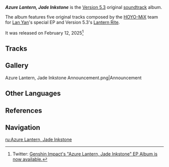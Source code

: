 {{Stub}}
{{Album Infobox
|image       = Azure Lantern, Jade Inkstone.png
|type        = Original Game Soundtracks
|group       = Extended Plays
|medium      = Digital
|releaseDate = 2025-02-12-01-15
|length      = 10 min 20 sec - 5 Tracks
|spotify     = 4ENoZ0JOq28zfeY0fhZz7J
|youtube     = OLAK5uy_ljSF14w4FtPHO4XHfmEWCLny3XOWiskRE
}}
'''''Azure Lantern, Jade Inkstone''''' is the [[Version 5.3]] original [[soundtrack]] album.

The album features five original tracks composed by the [[HOYO-MiX]] team for [[Lan Yan]]'s special EP and Version 5.3's [[Springtime Charms|Lantern Rite]].

It was released on February 12, 2025<ref>Twitter: [https://x.com/GenshinImpact/status/1889539931661541543 Genshin Impact's "Azure Lantern, Jade Inkstone" EP Album is now available.]</ref>

==Tracks==
{{Soundtracks by Category Table|Azure Lantern, Jade Inkstone Soundtracks|hidealbum=1}}
<!--
==Production Credits==
{| class="wikitable"
! Position
! Staff
|-

|}
-->
==Gallery==
<gallery>
Azure Lantern, Jade Inkstone Announcement.png|Announcement
</gallery>
==Other Languages==
{{Other Languages
|en       = Azure Lantern, Jade Inkstone
|zhs      = 青灯玉砚
|zhs_rm   = Qīng Dēng Yù Yàn
|zht      = 青燈玉硯
|zht_rm   = Qīng Dēng Yù Yàn
|ja       = 
|ja_rm    = 
|ja_tl    = 
|ko       = 
|ko_rm    = 
|ko_tl    = 
}}

==References==
{{Reflist}}

==Navigation==
{{Album Navbox|main}}

[[ru:Azure Lantern, Jade Inkstone]]
